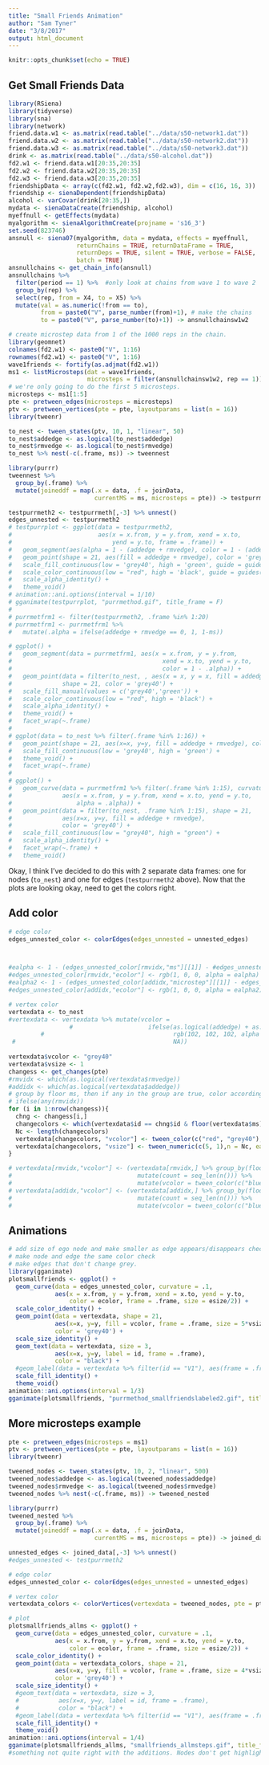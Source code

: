 ```yaml
---
title: "Small Friends Animation"
author: "Sam Tyner"
date: "3/8/2017"
output: html_document
---
```


```r
knitr::opts_chunk$set(echo = TRUE)
```

## Get Small Friends Data

```r
library(RSiena)
library(tidyverse)
library(sna)
library(network)
friend.data.w1 <- as.matrix(read.table("../data/s50-network1.dat"))
friend.data.w2 <- as.matrix(read.table("../data/s50-network2.dat"))
friend.data.w3 <- as.matrix(read.table("../data/s50-network3.dat"))
drink <- as.matrix(read.table("../data/s50-alcohol.dat"))
fd2.w1 <- friend.data.w1[20:35,20:35]
fd2.w2 <- friend.data.w2[20:35,20:35]
fd2.w3 <- friend.data.w3[20:35,20:35]
friendshipData <- array(c(fd2.w1, fd2.w2,fd2.w3), dim = c(16, 16, 3))
friendship <- sienaDependent(friendshipData)
alcohol <- varCovar(drink[20:35,])
mydata <- sienaDataCreate(friendship, alcohol)
myeffnull <- getEffects(mydata)
myalgorithm <- sienaAlgorithmCreate(projname = 's16_3')
set.seed(823746)
ansnull <- siena07(myalgorithm, data = mydata, effects = myeffnull,
                   returnChains = TRUE, returnDataFrame = TRUE,
                   returnDeps = TRUE, silent = TRUE, verbose = FALSE,
                   batch = TRUE)
ansnullchains <- get_chain_info(ansnull)
ansnullchains %>% 
  filter(period == 1) %>%  #only look at chains from wave 1 to wave 2
  group_by(rep) %>%
  select(rep, from = X4, to = X5) %>% 
  mutate(val = as.numeric(!from == to),
         from = paste0("V", parse_number(from)+1), # make the chains
         to = paste0("V", parse_number(to)+1)) -> ansnullchainsw1w2

# create microstep data from 1 of the 1000 reps in the chain. 
library(geomnet)
colnames(fd2.w1) <- paste0("V", 1:16)
rownames(fd2.w1) <- paste0("V", 1:16)
wave1friends <- fortify(as.adjmat(fd2.w1))
ms1 <- listMicrosteps(dat = wave1friends, 
                      microsteps = filter(ansnullchainsw1w2, rep == 1))
# we're only going to do the first 5 microsteps. 
microsteps <- ms1[1:5]  
pte <- pretween_edges(microsteps = microsteps)
ptv <- pretween_vertices(pte = pte, layoutparams = list(n = 16))
library(tweenr)

to_nest <- tween_states(ptv, 10, 1, "linear", 50)
to_nest$addedge <- as.logical(to_nest$addedge)
to_nest$rmvedge <- as.logical(to_nest$rmvedge)
to_nest %>% nest(-c(.frame, ms)) -> tweennest 

library(purrr)
tweennest %>% 
  group_by(.frame) %>%
  mutate(joineddf = map(.x = data, .f = joinData, 
                        currentMS = ms, microsteps = pte)) -> testpurrmeth

testpurrmeth2 <- testpurrmeth[,-3] %>% unnest()
edges_unnested <- testpurrmeth2
# testpurrplot <- ggplot(data = testpurrmeth2,
#                        aes(x = x.from, y = y.from, xend = x.to, 
#                            yend = y.to, frame = .frame)) +
#   geom_segment(aes(alpha = 1 - (addedge + rmvedge), color = 1 - (addedge + rmvedge))) + 
#   geom_point(shape = 21, aes(fill = addedge + rmvedge), color = 'grey40') + 
#   scale_fill_continuous(low = 'grey40', high = 'green', guide = guides(fill = "none")) + 
#   scale_color_continuous(low = "red", high = 'black', guide = guides(color = "none")) + 
#   scale_alpha_identity() + 
#   theme_void()
# animation::ani.options(interval = 1/10)
# gganimate(testpurrplot, "purrmethod.gif", title_frame = F)
# 
# purrmetfrm1 <- filter(testpurrmeth2, .frame %in% 1:20)
# purrmetfrm1 <- purrmetfrm1 %>% 
#   mutate(.alpha = ifelse(addedge + rmvedge == 0, 1, 1-ms))

# ggplot() + 
#   geom_segment(data = purrmetfrm1, aes(x = x.from, y = y.from, 
#                                          xend = x.to, yend = y.to,
#                                          color = 1 - .alpha)) + 
#   geom_point(data = filter(to_nest, , aes(x = x, y = x, fill = addedge + rmvedge), 
#              shape = 21, color = 'grey40') + 
#   scale_fill_manual(values = c('grey40','green')) + 
#   scale_color_continuous(low = "red", high = 'black') + 
#   scale_alpha_identity() + 
#   theme_void() + 
#   facet_wrap(~.frame)
# 
# ggplot(data = to_nest %>% filter(.frame %in% 1:16)) + 
#   geom_point(shape = 21, aes(x=x, y=y, fill = addedge + rmvedge), color = 'grey40') + 
#   scale_fill_continuous(low = 'grey40', high = 'green') + 
#   theme_void() +
#   facet_wrap(~.frame)
# 
# ggplot() + 
#   geom_curve(data = purrmetfrm1 %>% filter(.frame %in% 1:15), curvature = .1,
#              aes(x = x.from, y = y.from, xend = x.to, yend = y.to,
#                  alpha = .alpha)) + 
#   geom_point(data = filter(to_nest, .frame %in% 1:15), shape = 21,
#              aes(x=x, y=y, fill = addedge + rmvedge), 
#              color = 'grey40') +
#   scale_fill_continuous(low = "grey40", high = "green") + 
#   scale_alpha_identity() + 
#   facet_wrap(~.frame) + 
#   theme_void()
```

Okay, I think I've decided to do this with 2 separate data frames: one for nodes (`to_nest`) and one for edges (`testpurrmeth2` above). Now that the plots are looking okay, need to get the colors right.

## Add color

```r
# edge color 
edges_unnested_color <- colorEdges(edges_unnested = unnested_edges)



#ealpha <- 1 - (edges_unnested_color[rmvidx,"ms"][[1]] - #edges_unnested_color[rmvidx,"microstep"][[1]])
#edges_unnested_color[rmvidx,"ecolor"] <- rgb(1, 0, 0, alpha = ealpha) 
#ealpha2 <- 1 - (edges_unnested_color[addidx,"microstep"][[1]] - edges_unnested_color[addidx,"ms"][[1]]) 
#edges_unnested_color[addidx,"ecolor"] <- rgb(1, 0, 0, alpha = ealpha2) 

# vertex color
vertexdata <- to_nest
#vertexdata <- vertexdata %>% mutate(vcolor = 
                 #                     ifelse(as.logical(addedge) + as.logical(rmvedge) == 0, 
         #                                    rgb(102, 102, 102, alpha = 255, maxColorValue = #255), 
 #                                            NA))
   
vertexdata$vcolor <- "grey40"
vertexdata$vsize <- 1   
changess <- get_changes(pte)
#rmvidx <- which(as.logical(vertexdata$rmvedge))
#addidx <- which(as.logical(vertexdata$addedge)) 
# group by floor ms, then if any in the group are true, color accordingly 
# ifelse(any(rmvidx))
for (i in 1:nrow(changess)){
  chng <- changess[i,]
  changecolors <- which(vertexdata$id == chng$id & floor(vertexdata$ms) == chng$ms)
  Nc <- length(changecolors)
  vertexdata[changecolors, "vcolor"] <- tween_color(c("red", "grey40"),n = Nc, ease = "quartic-in")
  vertexdata[changecolors, "vsize"] <- tween_numeric(c(5, 1),n = Nc, ease = "quartic-in")
}

# vertexdata[rmvidx,"vcolor"] <- (vertexdata[rmvidx,] %>% group_by(floor(ms)) %>% 
#                                   mutate(count = seq_len(n())) %>% 
#                                   mutate(vcolor = tween_color(c("blue", "grey40"), n = n(), ease = "quartic-in")[[1]][count]) %>% ungroup() %>% select(vcolor))[[1]]
# vertexdata[addidx,"vcolor"] <- (vertexdata[addidx,] %>% group_by(floor(ms)) %>% 
#                                   mutate(count = seq_len(n())) %>% 
#                                   mutate(vcolor = tween_color(c("blue", "grey40"), n = n(), ease = "quartic-in")[[1]][count]) %>% ungroup() %>% select(vcolor))[[1]]

```

## Animations

```r
# add size of ego node and make smaller as edge appears/disappears check
# make node and edge the same color check
# make edges that don't change grey. 
library(gganimate)
plotsmallfriends <- ggplot() + 
  geom_curve(data = edges_unnested_color, curvature = .1,
             aes(x = x.from, y = y.from, xend = x.to, yend = y.to,
                 color = ecolor, frame = .frame, size = esize/2)) + 
  scale_color_identity() +
  geom_point(data = vertexdata, shape = 21,
             aes(x=x, y=y, fill = vcolor, frame = .frame, size = 5*vsize), 
             color = 'grey40') +
  scale_size_identity() + 
  geom_text(data = vertexdata, size = 3, 
             aes(x=x, y=y, label = id, frame = .frame), 
             color = "black") + 
  #geom_label(data = vertexdata %>% filter(id == "V1"), aes(frame = .frame, x = rep(-1,58), y = rep(2,58), label = round(ms,4))) + 
  scale_fill_identity() + 
  theme_void()
animation::ani.options(interval = 1/3)
gganimate(plotsmallfriends, "purrmethod_smallfriendslabeled2.gif", title_frame = F)
```


## More microsteps example

```r
pte <- pretween_edges(microsteps = ms1)
ptv <- pretween_vertices(pte = pte, layoutparams = list(n = 16))
library(tweenr)

tweened_nodes <- tween_states(ptv, 10, 2, "linear", 500)
tweened_nodes$addedge <- as.logical(tweened_nodes$addedge)
tweened_nodes$rmvedge <- as.logical(tweened_nodes$rmvedge)
tweened_nodes %>% nest(-c(.frame, ms)) -> tweened_nested

library(purrr)
tweened_nested %>% 
  group_by(.frame) %>%
  mutate(joineddf = map(.x = data, .f = joinData, 
                        currentMS = ms, microsteps = pte)) -> joined_data

unnested_edges <- joined_data[,-3] %>% unnest()
#edges_unnested <- testpurrmeth2

# edge color 
edges_unnested_color <- colorEdges(edges_unnested = unnested_edges)

# vertex color
vertexdata_colors <- colorVertices(vertexdata = tweened_nodes, pte = pte)

# plot
plotsmallfriends_allms <- ggplot() + 
  geom_curve(data = edges_unnested_color, curvature = .1,
             aes(x = x.from, y = y.from, xend = x.to, yend = y.to,
                 color = ecolor, frame = .frame, size = esize/2)) + 
  scale_color_identity() +
  geom_point(data = vertexdata_colors, shape = 21,
             aes(x=x, y=y, fill = vcolor, frame = .frame, size = 4*vsize), 
             color = 'grey40') +
  scale_size_identity() + 
  #geom_text(data = vertexdata, size = 3, 
  #           aes(x=x, y=y, label = id, frame = .frame), 
  #           color = "black") + 
  #geom_label(data = vertexdata %>% filter(id == "V1"), aes(frame = .frame, x = rep(-1,58), y = rep(2,58), label = round(ms,4))) + 
  scale_fill_identity() + 
  theme_void()
animation::ani.options(interval = 1/4)
gganimate(plotsmallfriends_allms, "smallfriends_allmsteps.gif", title_frame = F)
#something not quite right with the additions. Nodes don't get highlighted until after edge is already changing. # nodes need to get smaller faster # something not quite right with additional edges either. 
```

